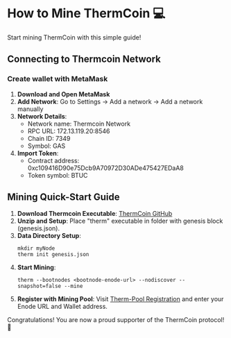 # How to Mine ThermCoin 💻

Start mining ThermCoin with this simple guide!

## Connecting to Thermcoin Network

### Create wallet with MetaMask

1. **Download and Open MetaMask**
2. **Add Network**: Go to Settings -> Add a network -> Add a network manually
3. **Network Details**: 
   - Network name: Thermcoin Network
   - RPC URL: 172.13.119.20:8546
   - Chain ID: 7349
   - Symbol: GAS
4. **Import Token**:
   - Contract address: 0xc109416D90e75Dcb9A70972D30ADe475427EDaA8
   - Token symbol: BTUC

## Mining Quick-Start Guide

1. **Download Thermcoin Executable**: [ThermCoin GitHub](https://github.com/ThermCoin-Protocol/go-thermcoin/releases/)
2. **Unzip and Setup**: Place "therm" executable in folder with genesis block (genesis.json).
3. **Data Directory Setup**:
   ```shell
   mkdir myNode
   therm init genesis.json
   ```
4. **Start Mining**:
   ```shell
   therm --bootnodes <bootnode-enode-url> --nodiscover --snapshot=false --mine
   ```
5. **Register with Mining Pool**: Visit [Therm-Pool Registration](https://therm-pool.vercel.app/register) and enter your Enode URL and Wallet address.

Congratulations! You are now a proud supporter of the ThermCoin protocol! 🎉